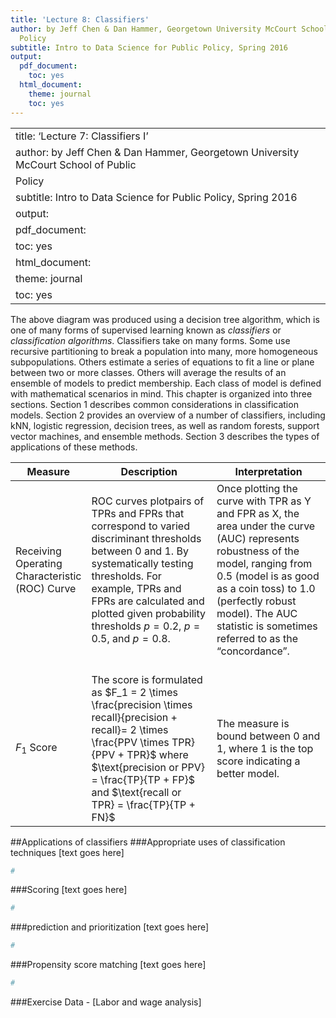 ```yaml
---
title: 'Lecture 8: Classifiers'
author: by Jeff Chen & Dan Hammer, Georgetown University McCourt School of Public
  Policy
subtitle: Intro to Data Science for Public Policy, Spring 2016
output:
  pdf_document:
    toc: yes
  html_document:
    theme: journal
    toc: yes
---
```

---
title: 'Lecture 7: Classifiers I'
author: by Jeff Chen & Dan Hammer, Georgetown University McCourt School of Public
  Policy
subtitle: Intro to Data Science for Public Policy, Spring 2016
output:
  pdf_document:
    toc: yes
  html_document:
    theme: journal
    toc: yes
---

The above diagram was produced using a decision tree algorithm, which is one of many forms of supervised learning known as _classifiers_ or _classification algorithms_. Classifiers take on many forms. Some use recursive partitioning to break a population into many, more homogeneous subpopulations. Others estimate a series of equations to fit a line or plane between two or more classes. Others will average the results of an ensemble of models to predict membership. Each class of model is defined with mathematical scenarios in mind. This chapter is organized into three sections. Section 1 describes common considerations in classification models. Section 2 provides an overview of a number of classifiers, including kNN, logistic regression, decision trees, as well as random forests, support vector machines, and ensemble methods. Section 3 describes the types of applications of these methods.


| Measure | Description | Interpretation |
|----------------+-------------------------------+----------------------------|
|Receiving Operating Characteristic (ROC) Curve| ROC curves plotpairs of TPRs and FPRs that correspond to varied discriminant thresholds between 0 and 1. By systematically testing thresholds. For example, TPRs and FPRs are calculated and plotted given probability thresholds $p = 0.2$, $p = 0.5$, and $p=0.8$.  | Once plotting the curve with TPR as Y and FPR as X, the area under the curve (AUC) represents robustness of the model, ranging from 0.5 (model is as good as a coin toss) to 1.0 (perfectly robust model). The AUC statistic is sometimes referred to as the "concordance". |
|<br> $F_1$ Score| <br> The score is formulated as $F_1 = 2 \times \frac{precision \times recall}{precision + recall}= 2 \times \frac{PPV \times TPR}{PPV + TPR}$ where $\text{precision or PPV} = \frac{TP}{TP + FP}$ and $\text{recall or TPR} = \frac{TP}{TP + FN}$|<br>  The measure is bound between 0 and 1, where 1 is the top score indicating a better model. |




##Applications of classifiers
###Appropriate uses of classification techniques
[text goes here]

```r
#
```
###Scoring
[text goes here]

```r
#
```

###prediction and prioritization
[text goes here]

```r
#
```

###Propensity score matching
[text goes here]

```r
#
```


###Exercise Data
- [Labor and wage analysis]